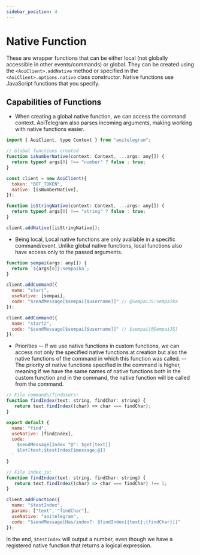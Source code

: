 ```yaml
---
sidebar_position: 4
---
```


# Native Function

These are wrapper functions that can be either local (not globally accessible in other events/commands) or global. They can be created using the `<AoiClient>.addNative` method or specified in the `<AoiClient>.options.native` class constructor. Native functions use JavaScript functions that you specify.

## Capabilities of Functions
- When creating a global native function, we can access the command context. AoiTelegram also parses incoming arguments, making working with native functions easier.

```js
import { AoiClient, type Context } from "aoitelegram";

// Global functions created
function isNumberNative(context: Context, ...args: any[]) {
  return typeof args[0] !== "number" ? false : true;
}

const client = new AoiClient({
  token: "BOT_TOKEN",
  native: [isNumberNative],
});

function isStringNative(context: Context, ...args: any[]) {
  return typeof args[0] !== "string" ? false : true;
}

client.addNative([isStringNative]);
```

- Being local, Local native functions are only available in a specific command/event. Unlike global native functions, local functions also have access only to the passed arguments.

```javascript
function sempai(args: any[]) {
  return `${args[0]}:sempaika`;
}

client.addCommand({
  name: "start",
  useNative: [sempai],
  code: "$sendMessage[$sempai[$username]]" // @SempaiJS:sempaika
});

client.addCommand({
  name: "start2",
  code: "$sendMessage[$sempai[$username]]" // $sempai[@SempaiJS]
});
```

- Priorities
-- If we use native functions in custom functions, we can access not only the specified native functions at creation but also the native functions of the command in which this function was called.
-- The priority of native functions specified in the command is higher, meaning if we have the same names of native functions both in the custom function and in the command, the native function will be called from the command.

```javascript
// File commands/findUsers:
function findIndex(text: string, findChar: string) {
   return text.findIndex((char) => char === findChar);
}

export default {
  name: "find",
  useNative: [findIndex],
  code: `
    $sendMessage[Index "@": $get[text]]
    $let[text;$testIndex[$message;@]]
  `
}

// File index.js:
function findIndex(text: string, findChar: string) {
   return text.findIndex((char) => char === findChar) !== 1;
}

client.addFunction({
  name: "$testIndex",
  params: ["text", "findChar"],
  useNative: "aoitelegram",
  code: "$sendMessage[Has/index?: $findIndex[{text};{findChar}]]"
});
```
In the end, `$testIndex` will output a number, even though we have a registered native function that returns a logical expression.